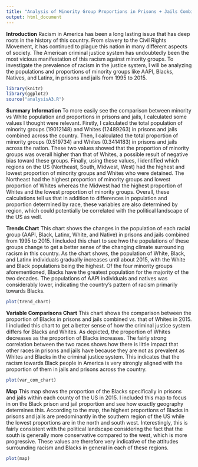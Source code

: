 ```yaml
---
title: "Analysis of Minority Group Proportions in Prisons + Jails Combined Relative to Whites"
output: html_document
---
```


__Introduction__
Racism in America has been a long lasting issue that has deep roots in the history of this country. From slavery to the Civil Rights Movement, it has continued to plague this nation in many different aspects of society. The American criminal justice system has undoubtedly been the most vicious manifestation of this racism against minority groups. To investigate the prevalence of racism in the justice system, I will be analyzing the populations and proportions of minority groups like AAPI, Blacks, Natives, and Latinx, in prisons and jails from 1995 to 2015. 
```r
library(knitr)
library(ggplot2)
source("analysisA3.R")
```

__Summary Information__
To more easily see the comparison between minority vs White population and proportions in prisons and jails, I calculated some values I thought were relevant. Firstly, I calculated the total population of minority groups (19012148) and Whites (12489263) in prisons and jails combined across the country. Then, I calculated the total proportion of minority groups (0.519734) and Whites (0.3414183) in prisons and jails across the nation. These two values showed that the proportion of minority groups was overall higher than that of Whites, a possible result of negative bias toward these groups. Finally, using these values, I identified which regions on the US (Northeast, South, Midwest, West) had the highest and lowest proportion of minority groups and Whites who were detained. The Northeast had the highest proportion of minority groups and lowest proportion of Whites whereas the Midwest had the highest proportion of Whites and the lowest proportion of minority groups. Overall, these calculations tell us that in addition to differences in population and proportion determined by race, these variables are also determined by region, which could potentially be correlated with the political landscape of the US as well. 

__Trends Chart__
This chart shows the changes in the population of each racial group (AAPI, Black, Latinx, White, and Native) in prisons and jails combined from 1995 to 2015. I included this chart to see hwo the populations of these groups change to get a better sense of the changing climate surrounding racism in this country. As the chart shows, the population of White, Black, and Latinx individuals gradually increases until about 2015, with the White and Black populations being the highest. Of the four minority groups aforementioned, Blacks have the greatest population for the majority of the two decades. The populations of AAPI individuals and natives was considerably lower, indicating the country's pattern of racism primarily towards Blacks. 

```r
plot(trend_chart)
```

__Variable Comparisons Chart__
This chart shows the comparison between the proportion of Blacks in prisons and jails combined vs. that of Whites in 2015. I included this chart to get a better sense of how the criminal justice system differs for Blacks and Whites. As depicted, the proportion of Whites decreases as the proportion of Blacks increases. The fairly strong correlation between the two races shows how there is little impact that other races in prisons and jails have because they are not as prevalent as Whites and Blacks in the criminal justice system. This indicates that the racism towards Black people in America is very strongly aligned with the proportion of them in jails and prisons across the country.

```r
plot(var_com_chart)
```

__Map__
This map shows the proportion of the Blacks specifically in prisons and jails within each county of the US in 2015. I included this map to focus in on the Black prison and jail proportion and see how exactly geography determines this. According to the map, the highest proportions of Blacks in prisons and jails are predominantly in the southern region of the US while the lowest proportions are in the north and south west. Interestingly, this is fairly consistent with the political landscape considering the fact that the south is generally more conservative compared to the west, which is more progressive. These values are therefore very indicative of the attitudes surrounding racism and Blacks in general in each of these regions.

```r
plot(map)
```